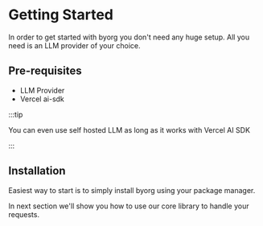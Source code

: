
# Getting Started

In order to get started with byorg you don't need any huge setup. All you need is an LLM provider of your choice.

## Pre-requisites

- LLM Provider
- Vercel ai-sdk

:::tip

You can even use self hosted LLM as long as it works with Vercel AI SDK

:::

## Installation

Easiest way to start is to simply install byorg using your package manager.

<PackageManagerTabs command="install @callstack/byorg-core" />

In next section we'll show you how to use our core library to handle your requests.
